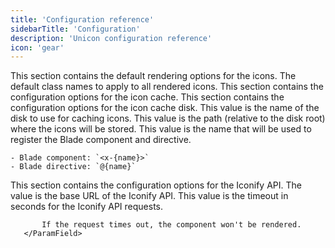 ```yaml
---
title: 'Configuration reference'
sidebarTitle: 'Configuration'
description: 'Unicon configuration reference'
icon: 'gear'
---
```


<ParamField path="defaults" type="map">
    This section contains the default rendering options for the icons.
    <Expandable title="defaults" defaultOpen={true}>
        <ParamField path="class" type="string" default="">
            The default class names to apply to all rendered icons.
        </ParamField>
    </Expandable>
</ParamField>
<ParamField path="cache" type="map">
    This section contains the configuration options for the icon cache.
    <Expandable title="cache" defaultOpen={true}>
        <ParamField path="disk" type="map">
        This section contains the configuration options for the icon cache disk.
        <Expandable title="disk" defaultOpen={true}>
            <ParamField path="driver" type="string" default="local">
                This value is the name of the disk to use for caching icons.
            </ParamField>
            <ParamField path="path" type="string" default="icons">
                This value is the path (relative to the disk root) where the icons will be stored.
            </ParamField>
        </Expandable>
        </ParamField>
    </Expandable>
</ParamField>
<ParamField path="name" type="string" default="icon">
    This value is the name that will be used to register the Blade component and directive.
    
    - Blade component: `<x-{name}>`
    - Blade directive: `@{name}`
</ParamField>
<ParamField path="iconify" type="map">
   This section contains the configuration options for the Iconify API.
   <Expandable title="iconify" defaultOpen={true}>
       <ParamField path="url" type="string" default="https://api.iconify.design">
           The value is the base URL of the Iconify API.
       </ParamField>
       <ParamField path="timeout" type="integer" default="5">
           This value is the timeout in seconds for the Iconify API requests.

           If the request times out, the component won't be rendered.
       </ParamField>
   </Expandable>
</ParamField>